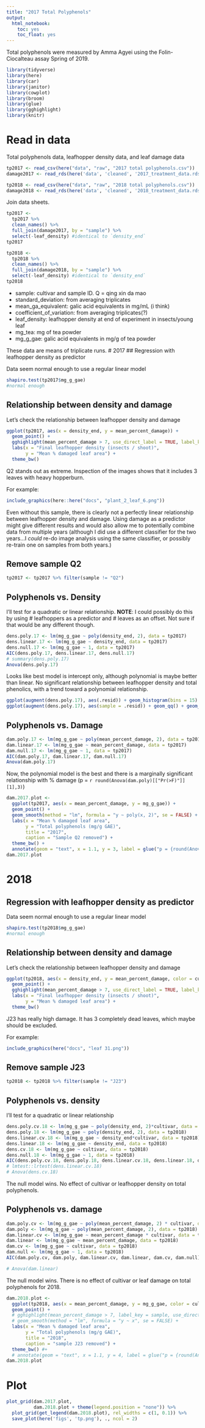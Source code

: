 ```yaml
---
title: "2017 Total Polyphenols"
output: 
  html_notebook: 
    toc: yes
    toc_float: yes
---
```


Total polyphenols were measured by Amma Agyei using the Folin-Ciocalteau assay Spring of 2019.

```r
library(tidyverse)
library(here)
library(car)
library(janitor)
library(cowplot)
library(broom)
library(glue)
library(gghighlight)
library(knitr)
```

# Read in data

Total polyphenols data, leafhopper density data, and leaf damage data

```r
tp2017 <- read_csv(here("data", "raw", "2017 total polyphenols.csv"))
damage2017 <- read_rds(here('data', 'cleaned', '2017_treatment_data.rds'))

tp2018 <- read_csv(here("data", "raw", "2018 total polyphenols.csv"))
damage2018 <- read_rds(here('data', 'cleaned', '2018_treatment_data.rds'))
```

Join data sheets.

```r
tp2017 <- 
  tp2017 %>% 
  clean_names() %>% 
  full_join(damage2017, by = "sample") %>%
  select(-leaf_density) #identical to `density_end`
tp2017
```
```r
tp2018 <- 
  tp2018 %>% 
  clean_names() %>% 
  full_join(damage2018, by = "sample") %>%
  select(-leaf_density) #identical to `density_end`
tp2018
```


- sample: cultivar and sample ID. Q = qing xin da mao
- standard_deviation: from averaging triplicates
- mean_ga_equivalent: galic acid equivalents in mg/mL (i think)
- coefficient_of_variation: from averaging triplicates(?)
- leaf_density: leafhopper density at end of experiment in insects/young leaf
- mg_tea: mg of tea powder
- mg_g_gae: galic acid equivalents in mg/g of tea powder


These data are means of triplicate runs.
# 2017
## Regression with leafhopper density as predictor

Data seem normal enough to use a regular linear model

```r
shapiro.test(tp2017$mg_g_gae)
#normal enough
```

## Relationship between density and damage

Let's check the relationship between leafhopper density and damage

```r
ggplot(tp2017, aes(x = density_end, y = mean_percent_damage)) +
  geom_point() +
  gghighlight(mean_percent_damage > 7, use_direct_label = TRUE, label_key = sample) +
  labs(x = "Final leafhopper density (insects / shoot)",
       y = "Mean % damaged leaf area") +
  theme_bw()
```

Q2 stands out as extreme.  Inspection of the images shows that it includes 3 leaves with heavy hopperburn.

For example:

```r
include_graphics(here::here("docs", "plant_2_leaf_6.png"))
```

Even without this sample, there is clearly not a perfectly linear relationship between leafhopper density and damage.  Using damage as a predictor might give different results and would also allow me to potentially combine data from multiple years (although I did use a different classifier for the two years...I *could* re-do image analysis using the same classifier, or possibly re-train one on samples from both years.)

## Remove sample Q2

```r
tp2017 <- tp2017 %>% filter(sample != "Q2")
```

## Polyphenols vs. Density

I'll test for a quadratic or linear relationship.  **NOTE**: I could possibly do this by using # leafhoppers as a predictor and # leaves as an offset.  Not sure if that would be any different though.

```r
dens.poly.17 <- lm(mg_g_gae ~ poly(density_end, 2), data = tp2017)
dens.linear.17 <- lm(mg_g_gae ~ density_end, data = tp2017)
dens.null.17 <- lm(mg_g_gae ~ 1, data = tp2017)
AIC(dens.poly.17, dens.linear.17, dens.null.17)
# summary(dens.poly.17)
Anova(dens.poly.17)
```

Looks like best model is intercept only, although polynomial is maybe better than linear.  No significant relationship between leafhopper density and total phenolics, with a trend toward a polynomial relationship.

```r
ggplot(augment(dens.poly.17), aes(.resid)) + geom_histogram(bins = 15)
ggplot(augment(dens.poly.17), aes(sample = .resid)) + geom_qq() + geom_qq_line()
```


## Polyphenols vs. Damage

```r
dam.poly.17 <- lm(mg_g_gae ~ poly(mean_percent_damage, 2), data = tp2017)
dam.linear.17 <- lm(mg_g_gae ~ mean_percent_damage, data = tp2017)
dam.null.17 <- lm(mg_g_gae ~ 1, data = tp2017)
AIC(dam.poly.17, dam.linear.17, dam.null.17)
Anova(dam.poly.17)
```
Now, the polynomial model is the best and there is a marginally significant relationship with  % damage (p = `r round(Anova(dam.poly)[["Pr(>F)"]][1],3)`)


```r
dam.2017.plot <-
  ggplot(tp2017, aes(x = mean_percent_damage, y = mg_g_gae)) +
  geom_point() +
  geom_smooth(method = "lm", formula = "y ~ poly(x, 2)", se = FALSE) +
  labs(x = "Mean % damaged leaf area",
       y = "Total polyphenols (mg/g GAE)",
       title = "2017",
       caption = "Sample Q2 removed") +
  theme_bw() +
  annotate(geom = "text", x = 1.1, y = 3, label = glue("p = {round(Anova(dam.poly.17)$`Pr(>F)`[1], 3)}"))
dam.2017.plot
```


# 2018

## Regression with leafhopper density as predictor

Data seem normal enough to use a regular linear model

```r
shapiro.test(tp2018$mg_g_gae)
#normal enough
```

## Relationship between density and damage

Let's check the relationship between leafhopper density and damage

```r
ggplot(tp2018, aes(x = density_end, y = mean_percent_damage, color = cultivar)) +
  geom_point() +
  gghighlight(mean_percent_damage > 7, use_direct_label = TRUE, label_key = sample) +
  labs(x = "Final leafhopper density (insects / shoot)",
       y = "Mean % damaged leaf area") +
  theme_bw()
```

J23 has really high damage. It has 3 completely dead leaves, which maybe should be excluded.

For example:
```r
include_graphics(here("docs", "leaf 31.png"))
```

## Remove sample J23

```r
tp2018 <- tp2018 %>% filter(sample != "J23")
```

## Polyphenols vs. density

I'll test for a quadratic or linear relationship

```r
dens.poly.cv.18 <- lm(mg_g_gae ~ poly(density_end, 2)*cultivar, data = tp2018)
dens.poly.18 <- lm(mg_g_gae ~ poly(density_end, 2), data = tp2018)
dens.linear.cv.18 <- lm(mg_g_gae ~ density_end*cultivar, data = tp2018)
dens.linear.18 <- lm(mg_g_gae ~ density_end, data = tp2018)
dens.cv.18 <- lm(mg_g_gae ~ cultivar, data = tp2018)
dens.null.18 <- lm(mg_g_gae ~ 1, data = tp2018)
AIC(dens.poly.cv.18, dens.poly.18, dens.linear.cv.18, dens.linear.18, dens.cv.18, dens.null.18)
# lmtest::lrtest(dens.linear.cv.18)
# Anova(dens.cv.18)
```

The null model wins. No effect of cultivar or leafhopper density on total polyphenols.


## Polyphenols vs. damage

```r
dam.poly.cv <- lm(mg_g_gae ~ poly(mean_percent_damage, 2) * cultivar, data = tp2018)
dam.poly <- lm(mg_g_gae ~ poly(mean_percent_damage, 2), data = tp2018)
dam.linear.cv <- lm(mg_g_gae ~ mean_percent_damage * cultivar, data = tp2018)
dam.linear <- lm(mg_g_gae ~ mean_percent_damage, data = tp2018)
dam.cv <- lm(mg_g_gae ~ cultivar, data = tp2018)
dam.null <- lm(mg_g_gae ~ 1, data = tp2018)
AIC(dam.poly.cv, dam.poly, dam.linear.cv, dam.linear, dam.cv, dam.null)

# Anova(dam.linear)
```

The null model wins.  There is no effect of cultivar or leaf damage on total polyphenols for 2018.


```r
dam.2018.plot <-
  ggplot(tp2018, aes(x = mean_percent_damage, y = mg_g_gae, color = cultivar)) +
  geom_point() +
  # gghighlight(mean_percent_damage > 7, label_key = sample, use_direct_label = TRUE) +
  # geom_smooth(method = "lm", formula = "y ~ x", se = FALSE) +
  labs(x = "Mean % damaged leaf area",
       y = "Total polyphenols (mg/g GAE)",
       title = "2018",
       caption = "sample J23 removed") +
  theme_bw() #+
  # annotate(geom = "text", x = 1.1, y = 4, label = glue("p = {round(Anova(dam.linear)$`Pr(>F)`[1], 3)}"))
dam.2018.plot
```

# Plot
```r
plot_grid(dam.2017.plot,
          dam.2018.plot + theme(legend.position = "none")) %>% 
  plot_grid(get_legend(dam.2018.plot), rel_widths = c(1, 0.1)) %>% 
  save_plot(here('figs', 'tp.png'), ., ncol = 2)
```

